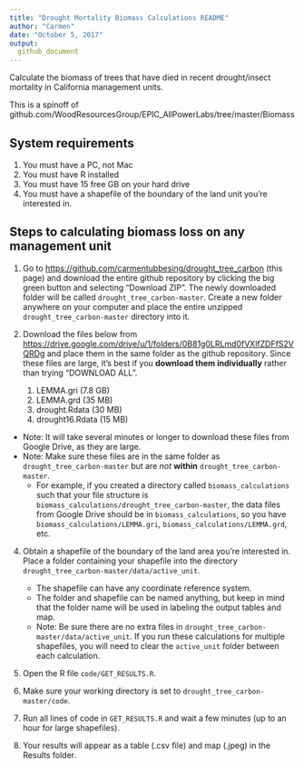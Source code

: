 ```yaml
---
title: "Drought Mortality Biomass Calculations README"
author: "Carmen"
date: "October 5, 2017"
output: 
  github_document
---
```


Calculate the biomass of trees that have died in recent drought/insect mortality in California management units.

This is a spinoff of github.com/WoodResourcesGroup/EPIC_AllPowerLabs/tree/master/Biomass

## System requirements

1. You must have a PC, not Mac
2. You must have R installed
3. You must have 15 free GB on your hard drive 
4. You must have a shapefile of the boundary of the land unit you're interested in.

## Steps to calculating biomass loss on any management unit

1.  Go to <https://github.com/carmentubbesing/drought_tree_carbon> (this page) and download the entire github repository by clicking the big green button and selecting "Download ZIP". The newly downloaded folder will be called `drought_tree_carbon-master`. Create a new folder anywhere on your computer and place the entire unzipped `drought_tree_carbon-master` directory into it. 

2.  Download the files below from <https://drive.google.com/drive/u/1/folders/0B81g0LRLmd0fVXlfZDFfS2VQRDg> and place them in the same folder as the github repository. Since  these files are large, it's best if you **download them individually** rather than trying "DOWNLOAD ALL".
    1.  LEMMA.gri (7.8 GB)
    2.  LEMMA.grd (35 MB)
    3.  drought.Rdata (30 MB)
    4.  drought16.Rdata (15 MB)

-   Note: It will take several minutes or longer to download these files from Google Drive, as they are large.
-   Note: Make sure these files are in the same folder as `drought_tree_carbon-master` but are *not* **within** `drought_tree_carbon-master`. 
    - For example, if you created a directory called `biomass_calculations` such that your file structure is `biomass_calculations/drought_tree_carbon-master`, the data files from Google Drive should be in `biomass_calculations`, so you have `biomass_calculations/LEMMA.gri`, `biomass_calculations/LEMMA.grd`, etc.

4.  Obtain a shapefile of the boundary of the land area you're interested in. Place a folder containing your shapefile into the directory `drought_tree_carbon-master/data/active_unit`.
    -   The shapefile can have any coordinate reference system.  
    -   The folder and shapefile can be named anything, but keep in mind that the folder name will be used in labeling the output tables and map.
    -   Note: Be sure there are no extra files in `drought_tree_carbon-master/data/active_unit`. If you run these calculations for multiple shapefiles, you will need to clear the `active_unit` folder between each calculation.

5.  Open the R file `code/GET_RESULTS.R`. 

6.  Make sure your working directory is set to `drought_tree_carbon-master/code`.

7.  Run all lines of code in `GET_RESULTS.R` and wait a few minutes (up to an hour for large shapefiles).

8.  Your results will appear as a table (.csv file) and map (.jpeg) in the Results folder.
